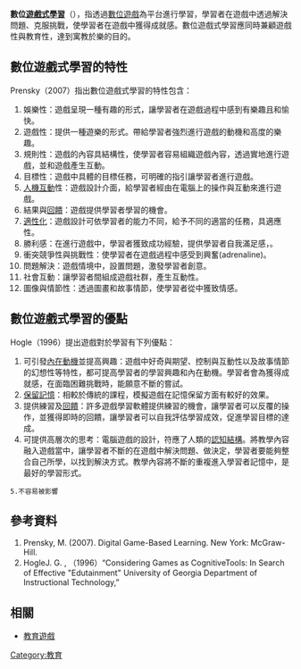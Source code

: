 {{Expand |time=2010-04-25T13:27:41+00:00 }}

'''數位[[遊戲式學習|遊戲式學習]]'''（{{lang-en|Digital game based learning}}），指透過[[數位遊戲|數位遊戲]]為平台進行學習，學習者在遊戲中透過解決問題、克服挑戰，使學習者在遊戲中獲得成就感。數位遊戲式學習應同時兼顧遊戲性與教育性，達到寓教於樂的目的。

== 數位遊戲式學習的特性 ==

Prensky（2007）指出數位遊戲式學習的特性包含：

# 娛樂性：遊戲呈現一種有趣的形式，讓學習者在遊戲過程中感到有樂趣且和愉快。
# 遊戲性：提供一種遊樂的形式。帶給學習者強烈進行遊戲的動機和高度的樂趣。
# 規則性：遊戲的內容具結構性，使學習者容易組織遊戲內容，透過實地進行遊戲，並和遊戲產生互動。
# 目標性：遊戲中具體的目標任務，可明確的指引讓學習者進行遊戲。
# [[人機互動|人機互動]]性：遊戲設計介面，給學習者經由在電腦上的操作與互動來進行遊戲。
# 結果與[[回饋|回饋]]：遊戲提供學習者學習的機會。
# [[適性化|適性化]]：遊戲設計可依學習者的能力不同，給予不同的適當的任務，具適應性。
# 勝利感：在進行遊戲中，學習者獲致成功經驗，提供學習者自我滿足感，。
# 衝突競爭性與挑戰性：使學習者在遊戲過程中感受到興奮(adrenaline)。
# 問題解決：遊戲情境中，設置問題，激發學習者創意。
# 社會互動：讓學習者間組成遊戲社群，產生互動性。
# 圖像與情節性：透過圖畫和故事情節，使學習者從中獲致情感。

== 數位遊戲式學習的優點 ==

Hogle（1996）提出遊戲對於學習有下列優點：

# 可引發[[內在動機|內在動機]]並提高興趣：遊戲中好奇與期望、控制與互動性以及故事情節的幻想性等特性，都可提高學習者的學習興趣和內在動機。學習者會為獲得成就感，在面臨困難挑戰時，能願意不斷的嘗試。
# [[保留記憶|保留記憶]]：相較於傳統的課程，模擬遊戲在記憶保留方面有較好的效果。
# 提供練習及[[回饋|回饋]]：許多遊戲學習軟體提供練習的機會，讓學習者可以反覆的操作，並獲得即時的回饋，讓學習者可以自我評估學習成效，促進學習目標的達成。
# 可提供高層次的思考：電腦遊戲的設計，符應了人類的[[認知結構|認知結構]]。將教學內容融入遊戲當中，讓學習者不斷的在遊戲中解決問題、做決定，學習者要能夠整合自己所學，以找到解決方式。教學內容將不斷的重複進入學習者記憶中，是最好的學習形式。
 5.不容易被影響

== 參考資料 ==

# Prensky, M. (2007). Digital Game-Based Learning. New York: McGraw-Hill.
# HogleJ. G. , （1996）“Considering Games as CognitiveTools: In Search of Effective "Edutainment" University of Georgia Department of Instructional Technology,”

{{reflist}}

== 相關 ==

* [[教育電子遊戲|教育遊戲]]

[[Category:教育|Category:教育]]